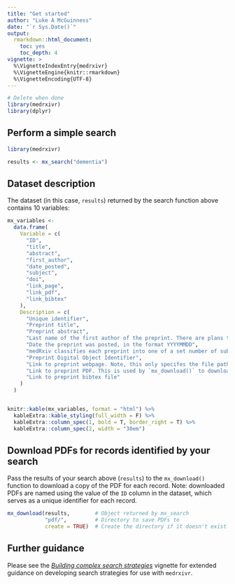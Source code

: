 ```yaml
---
title: "Get started"
author: "Luke A McGuinness"
date: "`r Sys.Date()`"
output:
  rmarkdown::html_document:
    toc: yes
    toc_depth: 4
vignette: >
  %\VignetteIndexEntry{medrxivr}
  %\VignetteEngine{knitr::rmarkdown}
  %\VignetteEncoding{UTF-8}
---
```


```r
# Delete when done
library(medrxivr)
library(dplyr)
```

## Perform a simple search

``` r
library(medrxivr)

results <- mx_search("dementia")

```

## Dataset description

The dataset (in this case, `results`) returned by the search function above contains 10 variables: 

```r

mx_variables <-
  data.frame(
    Variable = c(
      "ID",
      "title",
      "abstract",
      "first_author",
      "date_posted",
      "subject",
      "doi",
      "link_page",
      "link_pdf",
      "link_bibtex"
    ),
    Description = c(
      "Unique identifier",
      "Preprint title",
      "Preprint abstract",
      "Last name of the first author of the preprint. There are plans to update this field to contain all authors names",
      "Date the preprint was posted, in the format YYYYMMDD",
      "medRxiv classifies each preprint into one of a set number of subject categories. Not this is not always available for recent preprints.",
      "Preprint Digital Object Identifier",
      "Link to preprint webpage. Note, this only specifes the file path from the base medRxiv url (https://www.medrxiv.org), e.g \"/content/10.1101/19012377v1?versioned=TRUE\". The \"?versioned=TRUE\" is required, as otherwise, the URL will resolve to the most recent version of the article (assuming there is >1 version available).",
      "Link to preprint PDF. This is used by `mx_download()` to download a copy of the PDF for that preprint.",
      "Link to preprint bibtex file"
    )
  )


knitr::kable(mx_variables, format = "html") %>%
  kableExtra::kable_styling(full_width = F) %>%
  kableExtra::column_spec(1, bold = T, border_right = T) %>%
  kableExtra::column_spec(2, width = "30em")
```

## Download PDFs for records identified by your search

Pass the results of your search above (`results`) to the `mx_download()` function to download a copy of the PDF for each record. Note: downloaded PDFs are named using the value of the `ID` column in the dataset, which serves as a unique identifier for each record.

```r

mx_download(results,        # Object returned by mx_search
            "pdf/",         # Directory to save PDFs to 
            create = TRUE)  # Create the directory if it doesn't exist

```

## Further guidance

Please see the *[Building complex search strategies](https://mcguinlu.github.io/medrxivr/articles/building-complex-search-strategies.html)* vignette for extended guidance on developing search strategies for use with `medrxivr`.
